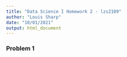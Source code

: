 ```yaml
---
title: "Data Science I Homework 2 - lzs2109"
author: "Louis Sharp"
date: "10/01/2021"
output: html_document
---
```


### **Problem 1**

